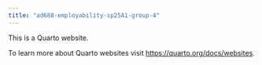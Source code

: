 ```yaml
---
title: "ad688-employability-sp25A1-group-4"
---
```


This is a Quarto website.

To learn more about Quarto websites visit <https://quarto.org/docs/websites>.
